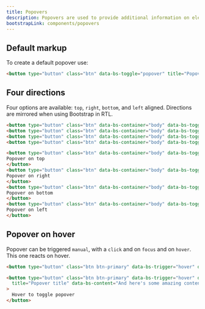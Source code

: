 ```yaml
---
title: Popovers
description: Popovers are used to provide additional information on elements where a simple tooltip is not sufficient.
bootstrapLink: components/popovers
---
```


## Default markup

To create a default popover use:

```html example centered
<button type="button" class="btn" data-bs-toggle="popover" title="Popover title" data-bs-content="And here's some amazing content. It's very engaging. Right?">Click to toggle popover</button>
```

## Four directions

Four options are available: `top`, `right`, `bottom`, and `left` aligned. Directions are mirrored when using Bootstrap in RTL.

```html example centered separated
<button type="button" class="btn" data-bs-container="body" data-bs-toggle="popover" data-bs-placement="top" data-bs-content="Top popover">Popover on top</button>
<button type="button" class="btn" data-bs-container="body" data-bs-toggle="popover" data-bs-placement="right" data-bs-content="Right popover">Popover on right</button>
<button type="button" class="btn" data-bs-container="body" data-bs-toggle="popover" data-bs-placement="bottom" data-bs-content="Bottom popover">Popover on bottom</button>
<button type="button" class="btn" data-bs-container="body" data-bs-toggle="popover" data-bs-placement="left" data-bs-content="Left popover">Popover on left</button>
```

```html
<button type="button" class="btn" data-bs-container="body" data-bs-toggle="popover" data-bs-placement="top" data-bs-content="Top popover">
Popover on top
</button>
<button type="button" class="btn" data-bs-container="body" data-bs-toggle="popover" data-bs-placement="right" data-bs-content="Right popover">
Popover on right
</button>
<button type="button" class="btn" data-bs-container="body" data-bs-toggle="popover" data-bs-placement="bottom" data-bs-content="Bottom popover">
Popover on bottom
</button>
<button type="button" class="btn" data-bs-container="body" data-bs-toggle="popover" data-bs-placement="left" data-bs-content="Left popover">
Popover on left
</button>
```

## Popover on hover

Popover can be triggered `manual`, with a `click` and on `focus` and on `hover`. This one reacts on hover.

```html example centered
<button type="button" class="btn btn-primary" data-bs-trigger="hover" data-bs-toggle="popover" title="Popover title" data-bs-content="And here's some amazing content. It's very engaging. Right?">Hover to toggle popover</button>
```

```html
<button type="button" class="btn btn-primary" data-bs-trigger="hover" data-bs-toggle="popover"
  title="Popover title" data-bs-content="And here's some amazing content. It's very engaging. Right?"
>
  Hover to toggle popover
</button>
```

